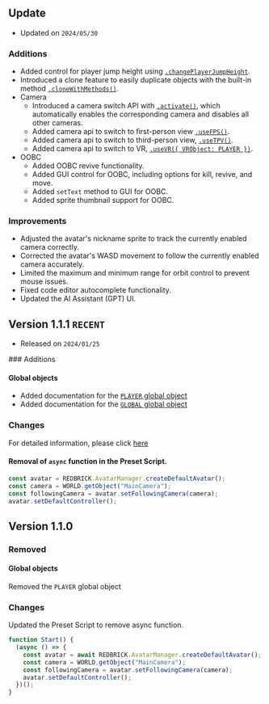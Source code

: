 
## Update

- Updated on `2024/05/30`

<Steps>

### Additions

- Added control for player jump height using [`.changePlayerJumpHeight`](../script/api/avatar#changeplayerjumpheight).
- Introduced a clone feature to easily duplicate objects with the built-in method [`.cloneWithMethods()`](../script/api/object3d#clonewithmethods).
- Camera
  - Introduced a camera switch API with [`.activate()`](../script/api/perspective-camera#activate), which automatically enables the corresponding camera and disables all other cameras.
  - Added camera api to switch to first-person view [`.useFPS()`](../script/api/perspective-camera#usefps).
  - Added camera api to switch to third-person view, [`.useTPV()`](../script/api/perspective-camera#usetpv).
  - Added camera api to switch to VR, [`.useVR({ VRObject: PLAYER })`](../script/api/perspective-camera#usevr).
- OOBC
  - Added OOBC revive functionality.
  - Added GUI control for OOBC, including options for kill, revive, and move.
  - Added `setText` method to GUI for OOBC.
  - Added sprite thumbnail support for OOBC.

### Improvements

- Adjusted the avatar's nickname sprite to track the currently enabled camera correctly.
- Corrected the avatar's WASD movement to follow the currently enabled camera accurately.
- Limited the maximum and minimum range for orbit control to prevent mouse issues.
- Fixed code editor autocomplete functionality.
- Updated the AI Assistant (GPT) UI.

</Steps>

## Version 1.1.1 `RECENT`

- Released on `2024/01/25`

<Steps>
### Additions

#### Global objects

- Added documentation for the [`PLAYER` global object](../script/start/global-objects#player)
- Added documentation for the [`GLOBAL` global object](../script/start/global-objects#global)

### Changes

For detailed information, please click [here](../engine/content-type)

#### Removal of `async` function in the Preset Script.

```jsx copy filename="new Preset Script"
const avatar = REDBRICK.AvatarManager.createDefaultAvatar();
const camera = WORLD.getObject("MainCamera");
const followingCamera = avatar.setFollowingCamera(camera);
avatar.setDefaultController();
```

</Steps>

## Version 1.1.0

<Steps>

### Removed

#### Global objects

Removed the `PLAYER` global object

### Changes

Updated the Preset Script to remove async function.

```jsx copy filename="version1.1.0 Preset Script"
function Start() {
  (async () => {
    const avatar = await REDBRICK.AvatarManager.createDefaultAvatar();
    const camera = WORLD.getObject("MainCamera");
    const followingCamera = avatar.setFollowingCamera(camera);
    avatar.setDefaultController();
  })();
}
```

</Steps>
